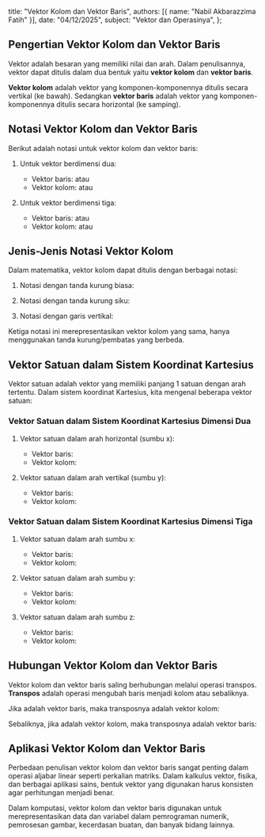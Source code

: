   title: "Vektor Kolom dan Vektor Baris",
  authors: [{ name: "Nabil Akbarazzima Fatih" }],
  date: "04/12/2025",
  subject: "Vektor dan Operasinya",
};

## Pengertian Vektor Kolom dan Vektor Baris

Vektor adalah besaran yang memiliki nilai dan arah. Dalam penulisannya, vektor dapat ditulis dalam dua bentuk yaitu **vektor kolom** dan **vektor baris**.

**Vektor kolom** adalah vektor yang komponen-komponennya ditulis secara vertikal (ke bawah). Sedangkan **vektor baris** adalah vektor yang komponen-komponennya ditulis secara horizontal (ke samping).

## Notasi Vektor Kolom dan Vektor Baris

Berikut adalah notasi untuk vektor kolom dan vektor baris:

1. Untuk vektor berdimensi dua:

   - Vektor baris: <InlineMath math="(3 \; 4)" /> atau <InlineMath math="[3 \; 4]" />
   - Vektor kolom: <InlineMath math="\begin{pmatrix} 3 \\ 4 \end{pmatrix}" /> atau <InlineMath math="\begin{bmatrix} 3 \\ 4 \end{bmatrix}" />

2. Untuk vektor berdimensi tiga:
   - Vektor baris: <InlineMath math="(2 \; 1 \; 3)" /> atau <InlineMath math="[2 \; 1 \; 3]" />
   - Vektor kolom: <InlineMath math="\begin{pmatrix} 2 \\ 1 \\ 3 \end{pmatrix}" /> atau <InlineMath math="\begin{bmatrix} 2 \\ 1 \\ 3 \end{bmatrix}" />

## Jenis-Jenis Notasi Vektor Kolom

Dalam matematika, vektor kolom dapat ditulis dengan berbagai notasi:

1. Notasi dengan tanda kurung biasa:

   <BlockMath math="\begin{pmatrix} 2 \\ 1 \\ 3 \end{pmatrix}" />

2. Notasi dengan tanda kurung siku:

   <BlockMath math="\begin{bmatrix} 2 \\ 1 \\ 3 \end{bmatrix}" />

3. Notasi dengan garis vertikal:

   <BlockMath math="\begin{vmatrix} 2 \\ 1 \\ 3 \end{vmatrix}" />

Ketiga notasi ini merepresentasikan vektor kolom yang sama, hanya menggunakan tanda kurung/pembatas yang berbeda.

## Vektor Satuan dalam Sistem Koordinat Kartesius

Vektor satuan adalah vektor yang memiliki panjang 1 satuan dengan arah tertentu. Dalam sistem koordinat Kartesius, kita mengenal beberapa vektor satuan:

### Vektor Satuan dalam Sistem Koordinat Kartesius Dimensi Dua

1. Vektor satuan dalam arah horizontal (sumbu x):

   - Vektor baris: <InlineMath math="(1 \; 0)" />
   - Vektor kolom: <InlineMath math="\begin{pmatrix} 1 \\ 0 \end{pmatrix}" />

2. Vektor satuan dalam arah vertikal (sumbu y):
   - Vektor baris: <InlineMath math="(0 \; 1)" />
   - Vektor kolom: <InlineMath math="\begin{pmatrix} 0 \\ 1 \end{pmatrix}" />

### Vektor Satuan dalam Sistem Koordinat Kartesius Dimensi Tiga

1. Vektor satuan dalam arah sumbu x:

   - Vektor baris: <InlineMath math="(1 \; 0 \; 0)" />
   - Vektor kolom: <InlineMath math="\begin{pmatrix} 1 \\ 0 \\ 0 \end{pmatrix}" />

2. Vektor satuan dalam arah sumbu y:

   - Vektor baris: <InlineMath math="(0 \; 1 \; 0)" />
   - Vektor kolom: <InlineMath math="\begin{pmatrix} 0 \\ 1 \\ 0 \end{pmatrix}" />

3. Vektor satuan dalam arah sumbu z:
   - Vektor baris: <InlineMath math="(0 \; 0 \; 1)" />
   - Vektor kolom: <InlineMath math="\begin{pmatrix} 0 \\ 0 \\ 1 \end{pmatrix}" />

## Hubungan Vektor Kolom dan Vektor Baris

Vektor kolom dan vektor baris saling berhubungan melalui operasi transpos. **Transpos** adalah operasi mengubah baris menjadi kolom atau sebaliknya.

Jika <InlineMath math="\vec{a} = (a_1 \; a_2 \; \ldots \; a_n)" /> adalah vektor baris, maka transposnya adalah vektor kolom:

<BlockMath math="\vec{a}^T = \begin{pmatrix} a_1 \\ a_2 \\ \vdots \\ a_n \end{pmatrix}" />

Sebaliknya, jika <InlineMath math="\vec{b} = \begin{pmatrix} b_1 \\ b_2 \\ \vdots \\ b_m \end{pmatrix}" /> adalah vektor kolom, maka transposnya adalah vektor baris:

<BlockMath math="\vec{b}^T = (b_1 \; b_2 \; \ldots \; b_m)" />

## Aplikasi Vektor Kolom dan Vektor Baris

Perbedaan penulisan vektor kolom dan vektor baris sangat penting dalam operasi aljabar linear seperti perkalian matriks. Dalam kalkulus vektor, fisika, dan berbagai aplikasi sains, bentuk vektor yang digunakan harus konsisten agar perhitungan menjadi benar.

Dalam komputasi, vektor kolom dan vektor baris digunakan untuk merepresentasikan data dan variabel dalam pemrograman numerik, pemrosesan gambar, kecerdasan buatan, dan banyak bidang lainnya.
